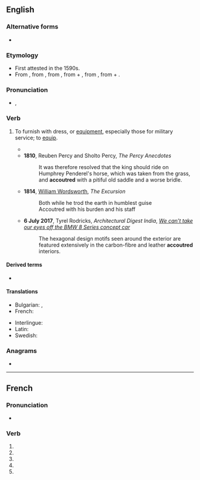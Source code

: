 {{also|accoutré}}
==English==

===Alternative forms===
* {{qualifier|chiefly US}} {{l|en|accouter}}

===Etymology===
* First attested in the 1590s.
* From {{der|en|fr|accoutrer}}, from {{der|en|fro|acoustrer}}, from {{der|en|VL.|acconsūtūrāre||to equip with clothes}}, from {{der|en|la|ad||to}} + {{m|la|consūtūra||sewing, clothes}}, from {{m|la|cōnsuō||to sew together}}, from {{m|la|con-||together}} + {{m|la|suō||to sew}}.

===Pronunciation===
* {{enPR|ac-cou*tre}}, {{IPA|en|/əˈkuːtə/}}

===Verb===
{{en-verb|pres_ptc2=accoutreing}}

# {{lb|en|transitive}} To furnish with dress, or [[equipment]], especially those for military service; to [[equip]].
#: {{syn|en|attire|array}}
#* {{quote-book|en|year=1600|author=William Shakespeare|title=Merchant of Venice, III-iv|passage=Both '''accoutred''' like young men.}}
#* '''1810''', Reuben Percy and Sholto Percy, ''The Percy Anecdotes''
#*:It was therefore resolved that the king should ride on Humphrey Penderel's horse, which was taken from the grass, and '''accoutred''' with a pitiful old saddle and a worse bridle.
#* '''1814''', [[w:William Wordsworth|William Wordsworth]], ''The Excursion''
#*: Both while he trod the earth in humblest guise<br> Accoutred with his burden and his staff
#* '''6 July 2017''', Tyrel Rodricks, ''Architectural Digest India'', ''[https://www.architecturaldigest.in/content/cant-take-eyes-off-bmw-8-series-concept-car/#s-cust0 We can’t take our eyes off the BMW 8 Series concept car]''
#*:The hexagonal design motifs seen around the exterior are featured extensively in the carbon-fibre and leather '''accoutred''' interiors.

====Derived terms====
* {{l|en|accoutrement}}

====Translations====
{{trans-top|to equip, to attire, to array}}
* Bulgarian: {{t+|bg|обличам}}, {{t+|bg|екипирам}}
* French: {{t+|fr|accoutrer}}
{{trans-mid}}
* Interlingue: {{t|ie|equipar}}
* Latin: {{t|la|accustor}}
* Swedish: {{t+|sv|utrusta}}
{{trans-bottom}}

===Anagrams===
* {{anagrams|en|a=acceortu|accouter|cocurate}}

----

==French==

===Pronunciation===
* {{homophones|fr|accoutrent|accoutres}}

===Verb===
{{head|fr|verb form}}

# {{inflection of|fr|accoutrer||1|s|pres|indc}}
# {{inflection of|fr|accoutrer||3|s|pres|indc}}
# {{inflection of|fr|accoutrer||1|s|pres|subj}}
# {{inflection of|fr|accoutrer||3|s|pres|subj}}
# {{inflection of|fr|accoutrer||2|s|impr}}